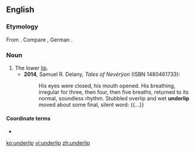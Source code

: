 ==English==

===Etymology===
From {{prefix|under|lip|lang=en}}. Compare {{cog|stq|Unnerlippe||underlip}}, German {{m|de|Unterlippe||underlip}}.

===Noun===
{{en-noun}}

# The lower [[lip]].
#* '''2014''', Samuel R. Delany, ''Tales of Nevèrÿon'' (ISBN 1480461733):
#*: His eyes were closed, his mouth opened. His breathing, irregular for three, then four, then five breaths, returned to its normal, soundless rhythm. Stubbled overlip and wet '''underlip''' moved about some final, silent word: {{...}}

====Coordinate terms====
* {{l|en|overlip}}

[[ko:underlip]]
[[vi:underlip]]
[[zh:underlip]]